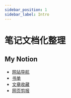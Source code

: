```yaml
---
sidebar_position: 1
sidebar_label: Intro 
---
```


# 笔记文档化整理

## My Notion

* [网站导航](https://melon-partridge-fa1.notion.site/33c342a6afbe44828a7554d3cfc01bf5)
* [书单](https://melon-partridge-fa1.notion.site/da50e5c878304c32801d9b07340286a8)
* [文章收藏](https://melon-partridge-fa1.notion.site/5081e86966ae49e690cd7281f364b9bf)
* [网页剪报](https://melon-partridge-fa1.notion.site/282cc2b94bf64933b0b44fccf459c75a)